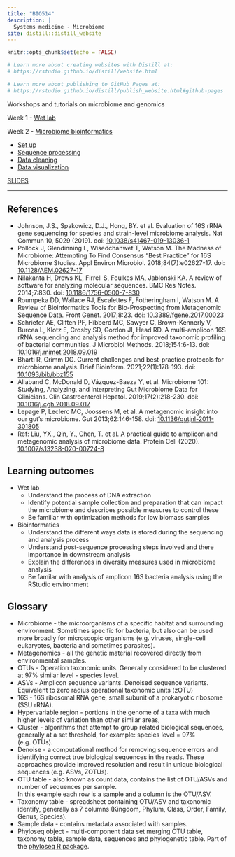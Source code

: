 ```yaml
---
title: "BIO514"
description: |
  Systems medicine - Microbiome
site: distill::distill_website
---
```


```r
knitr::opts_chunk$set(echo = FALSE)

# Learn more about creating websites with Distill at:
# https://rstudio.github.io/distill/website.html

# Learn more about publishing to GitHub Pages at:
# https://rstudio.github.io/distill/publish_website.html#github-pages

```

Workshops and tutorials on microbiome and genomics

Week 1 - [Wet lab](01_DNAextraction.html)

Week 2 - [Microbiome bioinformatics](02_bioinformatics.html)

  - [Set up](03_setup.html)      
  - [Sequence processing](04_sequence_processing.html)
  - [Data cleaning](05_datacleaning.html)
  - [Data visualization](06_data_visualization.html)

[SLIDES](workshop_slides/skeleton.html)

-----

## References


- Johnson, J.S., Spakowicz, D.J., Hong, BY. et al. Evaluation of 16S rRNA gene sequencing for species and strain-level microbiome analysis. Nat Commun 10, 5029 (2019). doi: [10.1038/s41467-019-13036-1](https://doi.org/10.1038/s41467-019-13036-1)
- Pollock J, Glendinning L, Wisedchanwet T, Watson M. The Madness of Microbiome: Attempting To Find Consensus "Best Practice" for 16S Microbiome Studies. Appl Environ Microbiol. 2018;84(7):e02627-17. doi: [10.1128/AEM.02627-17](https://doi.org/10.1128/AEM.02627-17)
- Nilakanta H, Drews KL, Firrell S, Foulkes MA, Jablonski KA. A review of software for analyzing molecular sequences. BMC Res Notes. 2014;7:830. doi: [10.1186/1756-0500-7-830](https://doi.org/10.1186/1756-0500-7-830)
- Roumpeka DD, Wallace RJ, Escalettes F, Fotheringham I, Watson M. A Review of Bioinformatics Tools for Bio-Prospecting from Metagenomic Sequence Data. Front Genet. 2017;8:23. doi: [10.3389/fgene.2017.00023](https://doi.org/10.3389/fgene.2017.00023)
- Schriefer AE, Cliften PF, Hibberd MC, Sawyer C, Brown-Kennerly V, Burcea L, Klotz E, Crosby SD, Gordon JI, Head RD. A multi-amplicon 16S rRNA sequencing and analysis method for improved taxonomic profiling of bacterial communities. J Microbiol Methods. 2018;154:6-13. doi: [10.1016/j.mimet.2018.09.019](https://doi.org/10.1016/j.mimet.2018.09.019)
- Bharti R, Grimm DG. Current challenges and best-practice protocols for microbiome analysis. Brief Bioinform. 2021;22(1):178-193. doi: [10.1093/bib/bbz155](https://doi.org/10.1093/bib/bbz155)
- Allaband C, McDonald D, Vázquez-Baeza Y, et al. Microbiome 101: Studying, Analyzing, and Interpreting Gut Microbiome Data for Clinicians. Clin Gastroenterol Hepatol. 2019;17(2):218-230. doi: [10.1016/j.cgh.2018.09.017](10.1016/j.cgh.2018.09.017)
- Lepage P, Leclerc MC, Joossens M, et al. A metagenomic insight into our gut's microbiome. Gut 2013;62:146-158. doi: [10.1136/gutjnl-2011-301805](http://dx.doi.org/10.1136/gutjnl-2011-301805)
- Ref: Liu, YX., Qin, Y., Chen, T. et al. A practical guide to amplicon and metagenomic analysis of microbiome data. Protein Cell (2020). [10.1007/s13238-020-00724-8](https://doi.org/10.1007/s13238-020-00724-8)


## Learning outcomes

- Wet lab
    - Understand the process of DNA extraction
    - Identify potential sample collection and preparation that can impact the microbiome and describes possible measures to control these
    - Be familiar with optimization methods for low biomass samples
- Bioinformatics
    - Understand the different ways data is stored during the sequencing and analysis process
    - Understand post-sequence processing steps involved and there importance in downstream analysis
    - Explain the differences in diversity measures used in microbiome analysis
    - Be familar with analysis of amplicon 16S bacteria analysis using the RStudio environment
    

## Glossary

- Microbiome - the microorganisms of a specific habitat and surrounding environment. Sometimes specific for bacteria, but also can be used more broadly for microscopic organisms (e.g. viruses, single-cell eukaryotes, bacteria and sometimes parasites).
- Metagenomics - all the genetic material recovered directly from environmental samples.
- OTUs - Operation taxonomic units. Generally considered to be clustered at 97% similar level - species level.
- ASVs - Amplicon sequence variants. Denoised sequence variants. Equivalent to zero radius operational taxonomic units (zOTU)   
- 16S - 16S ribosomal RNA gene, small subunit of a prokaryotic ribosome (SSU rRNA).
- Hypervariable region - portions in the genome of a taxa with much higher levels of variation than other similar areas,
- Cluster -  algorithms that attempt to group related biological sequences, generally at a set threshold, for example: species level = 97% (e.g. OTUs).
- Denoise - a computational method for removing sequence errors and identifying correct true biological sequences in the reads. These approaches provide improved resolution and result in unique biological sequences (e.g. ASVs, ZOTUs).
- OTU table - also known as count data, contains the list of OTU/ASVs and number of sequences per sample.     
In this example each row is a sample and a column is the OTU/ASV.
- Taxonomy table - spreadsheet containing OTU/ASV and taxonomic identify, generally as 7 columns (Kingdom, Phylum, Class, Order, Family, Genus, Species).
- Sample data - contains metadata associated with samples.
- Phyloseq object - multi-component data set merging OTU table, taxonomy table, sample data, sequences and phylogenetic table. Part of the [phyloseq R package](https://joey711.github.io/phyloseq/).
